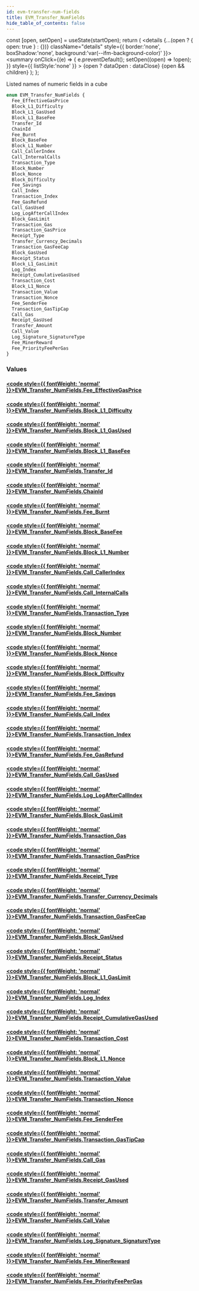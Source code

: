```yaml
---
id: evm-transfer-num-fields
title: EVM_Transfer_NumFields
hide_table_of_contents: false
---
```







  const [open, setOpen] = useState(startOpen);
  return (
    <details {...(open ? { open: true } : {})} className="details" style={{ border:'none', boxShadow:'none', background:'var(--ifm-background-color)' }}>
      <summary
        onClick={(e) => {
          e.preventDefault();
          setOpen((open) => !open);
        }}
        style={{ listStyle:'none' }}
      >
      {open ? dataOpen : dataClose}
      </summary>
      {open && children}
    </details>
  );
};




Listed names of numeric fields in a cube


```graphql
enum EVM_Transfer_NumFields {
  Fee_EffectiveGasPrice
  Block_L1_Difficulty
  Block_L1_GasUsed
  Block_L1_BaseFee
  Transfer_Id
  ChainId
  Fee_Burnt
  Block_BaseFee
  Block_L1_Number
  Call_CallerIndex
  Call_InternalCalls
  Transaction_Type
  Block_Number
  Block_Nonce
  Block_Difficulty
  Fee_Savings
  Call_Index
  Transaction_Index
  Fee_GasRefund
  Call_GasUsed
  Log_LogAfterCallIndex
  Block_GasLimit
  Transaction_Gas
  Transaction_GasPrice
  Receipt_Type
  Transfer_Currency_Decimals
  Transaction_GasFeeCap
  Block_GasUsed
  Receipt_Status
  Block_L1_GasLimit
  Log_Index
  Receipt_CumulativeGasUsed
  Transaction_Cost
  Block_L1_Nonce
  Transaction_Value
  Transaction_Nonce
  Fee_SenderFee
  Transaction_GasTipCap
  Call_Gas
  Receipt_GasUsed
  Transfer_Amount
  Call_Value
  Log_Signature_SignatureType
  Fee_MinerReward
  Fee_PriorityFeePerGas
}
```




### Values

#### [<code style={{ fontWeight: 'normal' }}>EVM_Transfer_NumFields.<b>Fee_EffectiveGasPrice</b></code>](#) 
> 
> 

#### [<code style={{ fontWeight: 'normal' }}>EVM_Transfer_NumFields.<b>Block_L1_Difficulty</b></code>](#) 
> 
> 

#### [<code style={{ fontWeight: 'normal' }}>EVM_Transfer_NumFields.<b>Block_L1_GasUsed</b></code>](#) 
> 
> 

#### [<code style={{ fontWeight: 'normal' }}>EVM_Transfer_NumFields.<b>Block_L1_BaseFee</b></code>](#) 
> 
> 

#### [<code style={{ fontWeight: 'normal' }}>EVM_Transfer_NumFields.<b>Transfer_Id</b></code>](#) 
> 
> 

#### [<code style={{ fontWeight: 'normal' }}>EVM_Transfer_NumFields.<b>ChainId</b></code>](#) 
> 
> 

#### [<code style={{ fontWeight: 'normal' }}>EVM_Transfer_NumFields.<b>Fee_Burnt</b></code>](#) 
> 
> 

#### [<code style={{ fontWeight: 'normal' }}>EVM_Transfer_NumFields.<b>Block_BaseFee</b></code>](#) 
> 
> 

#### [<code style={{ fontWeight: 'normal' }}>EVM_Transfer_NumFields.<b>Block_L1_Number</b></code>](#) 
> 
> 

#### [<code style={{ fontWeight: 'normal' }}>EVM_Transfer_NumFields.<b>Call_CallerIndex</b></code>](#) 
> 
> 

#### [<code style={{ fontWeight: 'normal' }}>EVM_Transfer_NumFields.<b>Call_InternalCalls</b></code>](#) 
> 
> 

#### [<code style={{ fontWeight: 'normal' }}>EVM_Transfer_NumFields.<b>Transaction_Type</b></code>](#) 
> 
> 

#### [<code style={{ fontWeight: 'normal' }}>EVM_Transfer_NumFields.<b>Block_Number</b></code>](#) 
> 
> 

#### [<code style={{ fontWeight: 'normal' }}>EVM_Transfer_NumFields.<b>Block_Nonce</b></code>](#) 
> 
> 

#### [<code style={{ fontWeight: 'normal' }}>EVM_Transfer_NumFields.<b>Block_Difficulty</b></code>](#) 
> 
> 

#### [<code style={{ fontWeight: 'normal' }}>EVM_Transfer_NumFields.<b>Fee_Savings</b></code>](#) 
> 
> 

#### [<code style={{ fontWeight: 'normal' }}>EVM_Transfer_NumFields.<b>Call_Index</b></code>](#) 
> 
> 

#### [<code style={{ fontWeight: 'normal' }}>EVM_Transfer_NumFields.<b>Transaction_Index</b></code>](#) 
> 
> 

#### [<code style={{ fontWeight: 'normal' }}>EVM_Transfer_NumFields.<b>Fee_GasRefund</b></code>](#) 
> 
> 

#### [<code style={{ fontWeight: 'normal' }}>EVM_Transfer_NumFields.<b>Call_GasUsed</b></code>](#) 
> 
> 

#### [<code style={{ fontWeight: 'normal' }}>EVM_Transfer_NumFields.<b>Log_LogAfterCallIndex</b></code>](#) 
> 
> 

#### [<code style={{ fontWeight: 'normal' }}>EVM_Transfer_NumFields.<b>Block_GasLimit</b></code>](#) 
> 
> 

#### [<code style={{ fontWeight: 'normal' }}>EVM_Transfer_NumFields.<b>Transaction_Gas</b></code>](#) 
> 
> 

#### [<code style={{ fontWeight: 'normal' }}>EVM_Transfer_NumFields.<b>Transaction_GasPrice</b></code>](#) 
> 
> 

#### [<code style={{ fontWeight: 'normal' }}>EVM_Transfer_NumFields.<b>Receipt_Type</b></code>](#) 
> 
> 

#### [<code style={{ fontWeight: 'normal' }}>EVM_Transfer_NumFields.<b>Transfer_Currency_Decimals</b></code>](#) 
> 
> 

#### [<code style={{ fontWeight: 'normal' }}>EVM_Transfer_NumFields.<b>Transaction_GasFeeCap</b></code>](#) 
> 
> 

#### [<code style={{ fontWeight: 'normal' }}>EVM_Transfer_NumFields.<b>Block_GasUsed</b></code>](#) 
> 
> 

#### [<code style={{ fontWeight: 'normal' }}>EVM_Transfer_NumFields.<b>Receipt_Status</b></code>](#) 
> 
> 

#### [<code style={{ fontWeight: 'normal' }}>EVM_Transfer_NumFields.<b>Block_L1_GasLimit</b></code>](#) 
> 
> 

#### [<code style={{ fontWeight: 'normal' }}>EVM_Transfer_NumFields.<b>Log_Index</b></code>](#) 
> 
> 

#### [<code style={{ fontWeight: 'normal' }}>EVM_Transfer_NumFields.<b>Receipt_CumulativeGasUsed</b></code>](#) 
> 
> 

#### [<code style={{ fontWeight: 'normal' }}>EVM_Transfer_NumFields.<b>Transaction_Cost</b></code>](#) 
> 
> 

#### [<code style={{ fontWeight: 'normal' }}>EVM_Transfer_NumFields.<b>Block_L1_Nonce</b></code>](#) 
> 
> 

#### [<code style={{ fontWeight: 'normal' }}>EVM_Transfer_NumFields.<b>Transaction_Value</b></code>](#) 
> 
> 

#### [<code style={{ fontWeight: 'normal' }}>EVM_Transfer_NumFields.<b>Transaction_Nonce</b></code>](#) 
> 
> 

#### [<code style={{ fontWeight: 'normal' }}>EVM_Transfer_NumFields.<b>Fee_SenderFee</b></code>](#) 
> 
> 

#### [<code style={{ fontWeight: 'normal' }}>EVM_Transfer_NumFields.<b>Transaction_GasTipCap</b></code>](#) 
> 
> 

#### [<code style={{ fontWeight: 'normal' }}>EVM_Transfer_NumFields.<b>Call_Gas</b></code>](#) 
> 
> 

#### [<code style={{ fontWeight: 'normal' }}>EVM_Transfer_NumFields.<b>Receipt_GasUsed</b></code>](#) 
> 
> 

#### [<code style={{ fontWeight: 'normal' }}>EVM_Transfer_NumFields.<b>Transfer_Amount</b></code>](#) 
> 
> 

#### [<code style={{ fontWeight: 'normal' }}>EVM_Transfer_NumFields.<b>Call_Value</b></code>](#) 
> 
> 

#### [<code style={{ fontWeight: 'normal' }}>EVM_Transfer_NumFields.<b>Log_Signature_SignatureType</b></code>](#) 
> 
> 

#### [<code style={{ fontWeight: 'normal' }}>EVM_Transfer_NumFields.<b>Fee_MinerReward</b></code>](#) 
> 
> 

#### [<code style={{ fontWeight: 'normal' }}>EVM_Transfer_NumFields.<b>Fee_PriorityFeePerGas</b></code>](#) 
> 
> 



